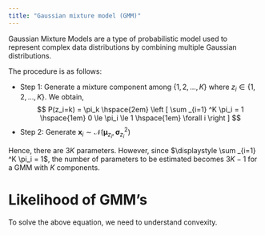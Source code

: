 ```yaml
---
title: "Gaussian mixture model (GMM)"
---
```


Gaussian Mixture Models are a type of probabilistic model used to represent complex data distributions by combining multiple Gaussian distributions.

The procedure is as follows:

* Step 1: Generate a mixture component among $\{1, 2, \ldots, K\}$ where $z_i \in \{1, 2, \ldots, K\}$. We obtain,
$$
P(z_i=k) = \pi_k \hspace{2em} \left [ \sum _{i=1} ^K \pi_i = 1 \hspace{1em} 0 \le \pi_i \le 1 \hspace{1em} \forall i \right ]
$$
* Step 2: Generate $\mathbf{x}_i \sim \mathcal{N}(\boldsymbol{\mu}_{z_i}, \boldsymbol{\sigma}^2_{z_i})$

Hence, there are $3K$ parameters. However, since $\displaystyle \sum _{i=1} ^K \pi_i = 1$, the number of parameters to be estimated becomes $3K-1$ for a GMM with $K$ components.

# Likelihood of GMM's
\begin{align*}
\mathcal{L}\left( \begin{array}{cccc}
\boldsymbol{\mu}_1, \boldsymbol{\mu}_2, \ldots, \boldsymbol{\mu}_K \\
\boldsymbol{\sigma}^2_1, \boldsymbol{\sigma}^2_2, \ldots, \boldsymbol{\sigma}^2_K\\
\pi_1, \pi_2, \ldots, \pi_K
\end{array}; \mathbf{x}_1, \mathbf{x}_2, \ldots, \mathbf{x}_n \right )
&= \prod _{i=1} ^n f_{\text{mix}} \left( \mathbf{x}_i; \begin{array}{cccc}
\boldsymbol{\mu}_1, \boldsymbol{\mu}_2, \ldots, \boldsymbol{\mu}_K \\
\boldsymbol{\sigma}^2_1, \boldsymbol{\sigma}^2_2, \ldots, \boldsymbol{\sigma}^2_K\\
\pi_1, \pi_2, \ldots, \pi_K
\end{array} \right ) \\
&= \prod _{i=1} ^n \left [ \sum _{k=1} ^K \pi_k * f_{\text{mix}}(\mathbf{x}_i; \boldsymbol{\mu}_k, \boldsymbol{\sigma}_k) \right ] \\
\therefore \log\mathcal{L}(\boldsymbol{\theta}) &= \sum _{i=1} ^n \log \left [ \sum _{k=1} ^K \pi_k * \frac{1}{\sqrt{2\pi}\boldsymbol{\sigma}_k} e^{\frac{-(\mathbf{x}_i-\boldsymbol{\mu}_k)^2}{2\boldsymbol{\sigma}^2_k}} \right ] \\
\end{align*}
To solve the above equation, we need to understand convexity.

